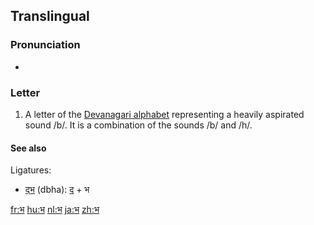 {{Devanagari character info|hex=092D|name=DEVANAGARI LETTER BHA|image=[[File:Deva-bha.png|100px]]}}
{{also|म}}
==Translingual==

===Pronunciation===
* {{IPA|/bʱə/|lang=mul}}

===Letter===
{{mul-deva|bha}}

# A letter of the [[Devanagari alphabet]] representing a heavily aspirated sound /b/.  It is a combination of the sounds /b/ and /h/.

====See also====
Ligatures:
* [[द्भ]] (dbha): [[द]] + भ

[[fr:भ]]
[[hu:भ]]
[[nl:भ]]
[[ja:भ]]
[[zh:भ]]